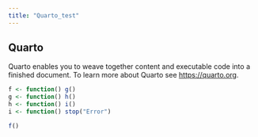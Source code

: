 ```yaml
---
title: "Quarto_test"
---
```


## Quarto

Quarto enables you to weave together content and executable code into a finished document. To learn more about Quarto see <https://quarto.org>.

```r
f <- function() g()
g <- function() h()
h <- function() i()
i <- function() stop("Error")
```

```r
f()
```